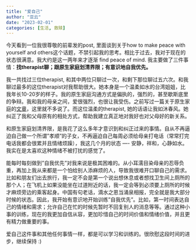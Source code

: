 ```yaml
---
title: "爱自己"
author: "亚云"
date: "2023-02-01"
categories: [生活, 救赎]
---
```


今天看到一位我很尊敬的前辈发的post, 里面谈到关于how to make peace with yourself and others这个话题，不禁引起我的思考。相比于过去，我对于现在的状态很满意。我大约是这一两年来才逐渐 find peace of mind. 我主要做了三件事情：**找therapist聊；跟原生家庭划清界限；有意识地自我优先。**

我一共找过三位therapist, 和其中两位只聊过一次，和剩下那位聊过五六次。和我聊过最多的这位therapist对我帮助很大。她本身是一个温柔如水的台湾姐姐，比我年长10-20岁的样子。我的原生家庭沟通方式是偏执的，强烈的，甚至歇斯底里的争辩。我和我的母亲之间，爱很强烈，也很让我受伤。之前写过一篇关于原生家庭的[文章](https://mp.weixin.qq.com/s/mKYKIIjxqccVQ66AAxDsqw)，这里就不多说了。而这位温柔的therapist, 她的话语让我如沐春风。她纠正了我和父母原有的相处方式，帮助我建立真正地对我好也对父母好的新关系。

和原生家庭划清界限，是我花了这么多年才意识到和纠正过来的事情。自从不再逼迫自己做一个所谓"孝顺"的子女，不再逼迫自己每周必须给母亲打电话（常常打完电话我都会很累并且情绪烦躁），我这几个月的状态 ---- 安静，祥和，心静如水。我实在是太喜欢这种情绪不被打扰的感觉了。

能每时每刻做到"自我优先"对我来说是极其困难的。从小耳濡目染母亲的忍辱负重，再加上我从来都是一个怕给别人添麻烦的人，导致我很难开口聊自己的需求。比如和朋友们出去旅行，我一定不会是第一个说出想休息或者想找卫生间上厕所的那个人；在飞机上如果没能坐在过道附近的话，我一定会等到必须要上厕所的时候才麻烦旁边的乘客起身。中国有句老话，滴水之恩当涌泉相报，完全就是我大部分时候的状态。因此，我开始有意识地开始训练"自我优先"。比如，第一时间表达自己的情绪和需求；允许自己在忙的时候先暂时不回复别人的消息等等。通过这种小事的训练，现在的我更加自信从容，更加珍惜自己的时间价值和情绪价值，并且更有精力做重要的事。

爱自己这件事和其他任何事情一样，都是可以学习和训练的。很欣慰这段时间的进步，继续保持 :)
